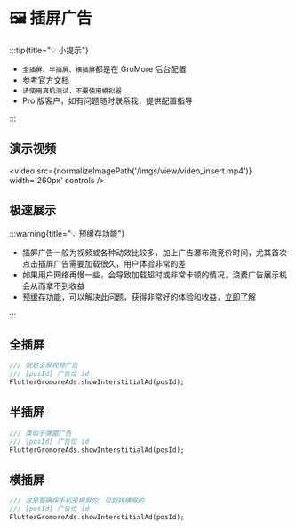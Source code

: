 
# 🖼️ 插屏广告

:::tip{title="💡 小提示"}

 - `全插屏、半插屏、横插屏`都是在 GroMore 后台配置
 - [参考官方文档](https://www.csjplatform.com/union/media/union/download/detail?id=142&docId=27618&osType=android)
 - `请使用真机测试，不要使用模拟器`
 - Pro 版客户，如有问题随时联系我，提供配置指导

:::

## 演示视频

<video src={normalizeImagePath('/imgs/view/video_insert.mp4')}  width='260px' controls />

## 极速展示

:::warning{title="💡 预缓存功能"}

- 插屏广告一般为视频或各种动效比较多，加上广告瀑布流竞价时间，尤其首次点击插屏广告需要加载很久，用户体验非常的差
- 如果用户网络再慢一些，会导致加载超时或非常卡顿的情况，浪费广告展示机会从而拿不到收益
- [预缓存功能](start/guide/gromore/preload)，可以解决此问题，获得非常好的体验和收益，[立即了解](start/guide/gromore/preload)

:::



## 全插屏

```dart title="example/pages/fullscreen_video_page.dart"
/// 就是全屏视频广告
/// [posId] 广告位 id
FlutterGromoreAds.showInterstitialAd(posId);
```

## 半插屏

```dart title="example/pages/fullscreen_video_page.dart"
/// 类似于弹窗广告
/// [posId] 广告位 id
FlutterGromoreAds.showInterstitialAd(posId);
```

## 横插屏

```dart title="example/pages/fullscreen_video_page.dart"
/// 这里要确保手机是横屏的，可旋转横屏的
/// [posId] 广告位 id
FlutterGromoreAds.showInterstitialAd(posId);
```